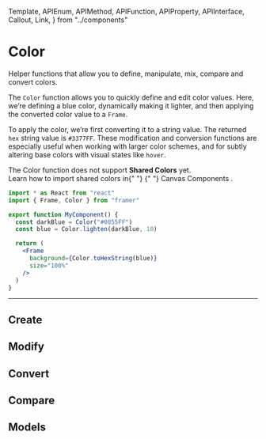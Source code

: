 <!-- 👋 Editing this file? Need help? → https://github.com/framer/api-docs/blob/master/CONTRIBUTING.md -->

  Template,
  APIEnum,
  APIMethod,
  APIFunction,
  APIProperty,
  APIInterface,
  Callout,
  Link,
} from "../components"


# Color

<span className="lead">
  Helper functions that allow you to define, manipulate,
  mix, compare and convert colors.
</span>

<div>

The `Color` function allows you to quickly define and edit color values.
Here, we’re defining a blue color, dynamically making it lighter, and then applying the converted color value to a `Frame`.

To apply the color, we’re first converting it to a string value.
The returned `hex` string value is `#3377FF`.
These modification and conversion functions are especially useful when working with larger color schemes, and for subtly altering base colors with visual states like `hover`.

<Callout>
  The Color function does not support
  <strong> Shared Colors</strong> yet. <br />
  Learn how to import shared colors in{" "}
  <Link href="/pages/canvas-components.mdx">
    {" "}
    Canvas Components
  </Link>
  .
</Callout>

</div>

```jsx
import * as React from "react"
import { Frame, Color } from "framer"

export function MyComponent() {
  const darkBlue = Color("#0055FF")
  const blue = Color.lighten(darkBlue, 10)

  return (
    <Frame
      background={Color.toHexString(blue)}
      size="100%"
    />
  )
}
```

---

## Create

<APIFunction name="(color:1)" />
<APIFunction name="Color.random()" />

## Modify

<APIFunction name="(Color:namespace).alpha()" />
<APIFunction name="(Color:namespace).brighten()" />
<APIFunction name="(Color:namespace).darken()" />
<APIFunction name="(Color:namespace).desaturate()" />
<APIFunction name="(Color:namespace).difference()" />
<APIFunction name="(Color:namespace).grayscale()" />
<APIFunction name="(Color:namespace).hueRotate()" />
<APIFunction name="(Color:namespace).interpolate()" />
<APIFunction name="(Color:namespace).lighten()" />
<APIFunction name="(Color:namespace).mix()" />
<APIFunction name="(Color:namespace).multiplyAlpha()" />
<APIFunction name="(Color:namespace).saturate()" />
<APIFunction name="(Color:namespace).transparent()" />

## Convert

<APIFunction name="(Color:namespace).toHex()" />
<APIFunction name="(Color:namespace).toHexString()" />
<APIFunction name="(Color:namespace).toHsl()" />
<APIFunction name="(Color:namespace).toHslString()" />
<APIFunction name="(Color:namespace).toHsv()" />
<APIFunction name="(Color:namespace).toHsvString()" />
<APIFunction name="(Color:namespace).toHusl()" />
<APIFunction name="(Color:namespace).toName()" />
<APIFunction name="(Color:namespace).toRgb()" />
<APIFunction name="(Color:namespace).toRgbString()" />
<APIFunction name="(Color:namespace).toString()" />

## Compare

<APIFunction name="(Color:namespace).inspect()" />
<APIFunction name="(Color:namespace).isColor()" />
<APIFunction name="(Color:namespace).isColorObject()" />
<APIFunction name="(Color:namespace).isColorString()" />

## Models

<APIEnum name="ColorMixModelType" skipnav />

